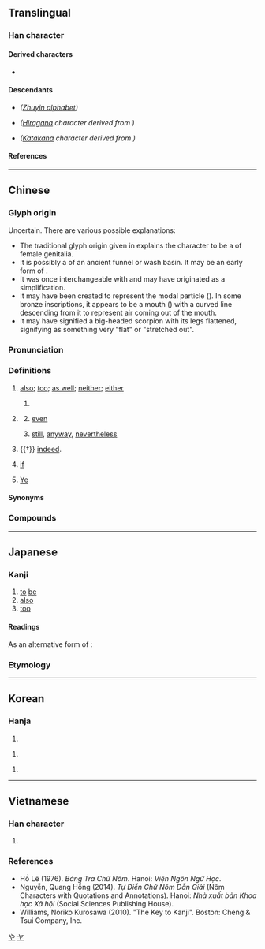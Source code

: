 {{also|せ|ㄝ}}
{{character info}}
==Translingual==
{{stroke order|strokes=3}}
{{stroke order|type=animate}}

===Han character===
{{Han char|rn=5|rad=乙|as=02|sn=3|four=44712|canj=PD|ids=⿻乜丨}}

====Derived characters====
* {{l|mul|[[他]], [[吔]], [[地]], [[她]], [[弛]], [[彵]], [[忚]], [[扡]], [[池]], [[阤]], [[肔]], [[杝]], [[灺]], [[牠]], [[迆]], [[𥐨]], [[祂]], [[䄬]], [[毑]], [[䊶]], [[𦏸]], [[虵]], [[衪]], [[訑]], [[𫍙]], [[貤]], [[酏]], [[釶]], [[䪧]], [[馳]], [[驰]], [[䶔]], [[乸]], [[㐌]], [[㦾]], [[竾]], [[髢]], [[匜]], [[𥒃]]}}

====Descendants====
* {{ja-l|ㄝ}} ''([[Appendix: Zhuyin script|Zhuyin alphabet]])''
* {{ja-l|や}} ''([[Hiragana]] character derived from {{w|Man'yōgana}})''
* {{ja-l|ヤ}} ''([[Katakana]] character derived from {{w|Man'yōgana}})''

====References====
{{Han ref|kx=0084.040|dkj=00171|dj=0170.040|hdz=10050.050|uh=4E5F}}

[[Category:Han characters from which hiragana were derived|や]]
[[Category:Han characters from which katakana were derived|ヤ]]

----

==Chinese==
{{zh-forms|alt=𠃟,𦫴,𦬀,𠔄,𠃒,啊-Wu,叶-Wu}}

===Glyph origin===
{{Han etym}}
Uncertain. There are various possible explanations:
* The traditional glyph origin given in ''{{w|Shuowen}}'' explains the character to be a {{liushu|p|nocap=1}} of female genitalia.
* It is possibly a {{liushu|p|nocap=1}} of an ancient funnel or wash basin. It may be an early form of {{zh-l|*匜}}.
* It was once interchangeable with {{zh-l|*它}} and may have originated as a simplification.
* It may have been created to represent the modal particle ({{zh-l|語氣詞}}). In some bronze inscriptions, it appears to be a mouth ({{zh-l|*口}}) with a curved line descending from it to represent air coming out of the mouth.
* It may have signified a big-headed scorpion with its legs flattened, signifying as something very "flat" or "stretched out".

===Pronunciation===
{{zh-pron
|m=yě
|m-s=ye3
|dg=е2
|c=jaa5
|c-t=ya4
|g=ia3
|h=pfs=ya/yâ;gd=ya1<!-- kch=ya3 -->
|j=ie2
|mb=ǎ/iǎ
|mb_note=ǎ - vernacular; iǎ - literary
|md=iâ/iá
|md_note=iâ - vernacular; iá - literary
|mn=xm,zz,jj,tw:iā/qz:iǎ/xm,zz,jj,twv:ā/qz:ǎ/iá
|mn_note=iā/iǎ/ā/ǎ - vernacular; iá - literary
|mn-t=ia7/a7
|mn-t_note=a7 - “if”
|w=3hha,3hhia
|x=ie3
|ma=y
|mc=y
|oc=y
|cat=adv,part,pn
}}

===Definitions===
{{zh-hanzi}}

# [[also]]; [[too]]; [[as well]]; {{lb|zh|in negative sentences}} [[neither]]; [[either]]
#: {{zh-x|我 也 去 了。|I '''also''' went.}}
#: {{zh-x|我 也 是 中國人。|I am Chinese '''too'''.}}
#: {{zh-x|你 如果 不 去，我 也 不 去。|If you don't go, I won't '''either'''.}}
#: {{zh-x|我 也 沒有 看見 過 它。|I haven't seen it '''either'''.}}
# {{n-g|Used for emphasis.}}
#: {{zh-x|這 也 太 不像話 了。|This is way too outrageous.}}
## {{n-g|With object fronting.}}
##: {{zh-x|他 飯 也 不 吃，覺 也 不 睡。|(Disappointingly) he neither eats nor sleeps.}}
## {{n-g|Used in the {{m|zh|[[連]]……也……}} constructions for stronger emphasis. Interchangeable with {{zh-l|*都}}.}} [[even]]
##: {{zh-x|他 連 畜生 也 不如，連 自己 的 父母 也 不 養活。|He is no better than an animal, because he doesn't even support his own parents.}}
## {{n-g|Used in the {{m|zh|[[再]]……也……}} concessive constructions.}} [[still]], [[anyway]], [[nevertheless]]
##: {{zh-x|你 再 聰明，也 回答 不了{liǎo} 這 個 問題。|No matter how smart you are, you won't be able to answer this question.}}
# {{†}} {{n-g|An emphatic final particle of strong affirmation or identity;}} [[indeed]].
#: {{zh-x|生 而 知 之 者 ，上 也。|Those who are born with the possession of knowledge are the highest class of men.|CL}}
#: {{zh-x|其 西 有 大 山，天下 至 高 者 也。|Laden with surrounding mountains, it is clearly the most supreme under heaven.|CL}}
# {{lb|zh|Teochew}} [[if]]
# {{surname|zh}} [[Ye]]

====Synonyms====
{{zh-dial}}

===Compounds===
{{zh-der|之乎者也|也不盡然|也不見得|也先|也可|也好|也是|也曾|也未可知|也波|也罷|也行|也許|也速該|也須|也麼哥|可也|撥風也似|暴雷也似|死也瞑目|溜之乎也|潑天也似|空空如也|箭也似的|維也納 |莫予毒也|莫余毒也|說也奇怪|阿也|飛也似的|斯也克|英也爾|色也克|也克先拜巴扎|雞屎落塗，也有三寸煙:ke sái lo̍h thô͘, iā ū saⁿ chhùn ian;Min Nan}}

{{zh-cat|Beginning}}

----

==Japanese==

===Kanji===
{{ja-kanji|grade=|rs=乙02}}

# [[to]] [[be]]
# [[also]]
# [[too]]

====Readings====
{{ja-readings
|goon=や, え
|kanon=や
|kun=なり-, か, また-
}}

As an alternative form of {{m|ja|迆}}:
{{ja-readings
|goon=い
|kanon=い
|kun=これ-
}}

===Etymology===
{{ja-kanjitab|なり|yomi=k}}
{{ja-see|なり}}

----

==Korean==

===Hanja===
{{ko-hanja|잇기|야}}

# {{rfdef|ko|sort=乙02}}

{{ko-hanja|어조사|야}}

# {{rfdef|ko|sort=乙02}}

{{ko-hanja|잇달다|잇달을|야}}

# {{rfdef|ko|sort=乙02}}

----

==Vietnamese==

===Han character===
{{vi-readings|rs=乙02
|hanviet=giã, dã
|nom=dạ, dã, giã, rã
}}

# {{rfdef|vi|sort=乙02}}

===References===
* Hồ Lê (1976). ''Bảng Tra Chữ Nôm''. Hanoi: ''Viện Ngôn Ngữ Học''.
* Nguyễn, Quang Hồng (2014). ''Tự Điển Chữ Nôm Dẫn Giải'' (Nôm Characters with Quotations and Annotations). Hanoi: ''Nhà xuất bản Khoa học Xã hội'' (Social Sciences Publishing House).
* Williams, Noriko Kurosawa (2010). "The Key to Kanji". Boston: Cheng & Tsui Company, Inc.